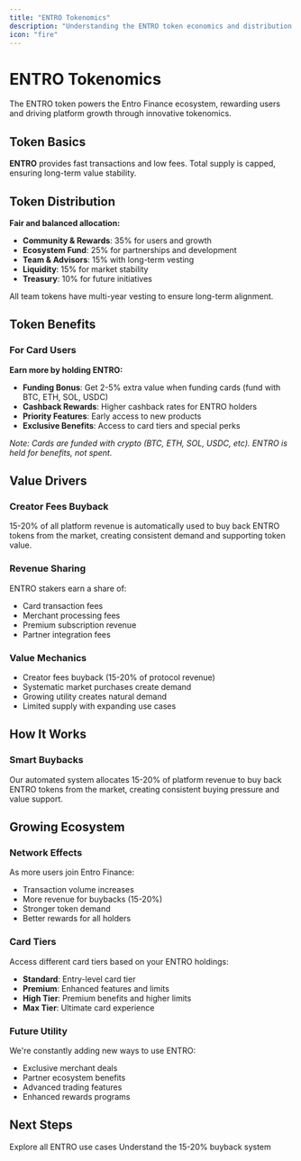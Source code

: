 ```yaml
---
title: "ENTRO Tokenomics"
description: "Understanding the ENTRO token economics and distribution model"
icon: "fire"
---
```


# ENTRO Tokenomics

The ENTRO token powers the Entro Finance ecosystem, rewarding users and driving platform growth through innovative tokenomics.

## Token Basics

**ENTRO** provides fast transactions and low fees. Total supply is capped, ensuring long-term value stability.

## Token Distribution

**Fair and balanced allocation:**
- **Community & Rewards**: 35% for users and growth
- **Ecosystem Fund**: 25% for partnerships and development  
- **Team & Advisors**: 15% with long-term vesting
- **Liquidity**: 15% for market stability
- **Treasury**: 10% for future initiatives

All team tokens have multi-year vesting to ensure long-term alignment.

## Token Benefits

### For Card Users

**Earn more by holding ENTRO:**
- **Funding Bonus**: Get 2-5% extra value when funding cards (fund with BTC, ETH, SOL, USDC)
- **Cashback Rewards**: Higher cashback rates for ENTRO holders
- **Priority Features**: Early access to new products
- **Exclusive Benefits**: Access to card tiers and special perks

*Note: Cards are funded with crypto (BTC, ETH, SOL, USDC, etc). ENTRO is held for benefits, not spent.*

## Value Drivers

### Creator Fees Buyback

15-20% of all platform revenue is automatically used to buy back ENTRO tokens from the market, creating consistent demand and supporting token value.

### Revenue Sharing

ENTRO stakers earn a share of:
- Card transaction fees
- Merchant processing fees
- Premium subscription revenue
- Partner integration fees

### Value Mechanics

- Creator fees buyback (15-20% of protocol revenue)
- Systematic market purchases create demand
- Growing utility creates natural demand
- Limited supply with expanding use cases

## How It Works

### Smart Buybacks

Our automated system allocates 15-20% of platform revenue to buy back ENTRO tokens from the market, creating consistent buying pressure and value support.

## Growing Ecosystem

### Network Effects

As more users join Entro Finance:
- Transaction volume increases
- More revenue for buybacks (15-20%)
- Stronger token demand
- Better rewards for all holders

### Card Tiers

Access different card tiers based on your ENTRO holdings:
- **Standard**: Entry-level card tier
- **Premium**: Enhanced features and limits
- **High Tier**: Premium benefits and higher limits
- **Max Tier**: Ultimate card experience

### Future Utility

We're constantly adding new ways to use ENTRO:
- Exclusive merchant deals
- Partner ecosystem benefits
- Advanced trading features
- Enhanced rewards programs

## Next Steps

<CardGroup cols={2}>
  <Card
    title="Token Utility"
    icon="wrench"
    href="/tokenomics/utility"
  >
    Explore all ENTRO use cases
  </Card>
  <Card
    title="Buyback Mechanism"
    icon="chart-line"
    href="/tokenomics/buyback-mechanism"
  >
    Understand the 15-20% buyback system
  </Card>
</CardGroup>